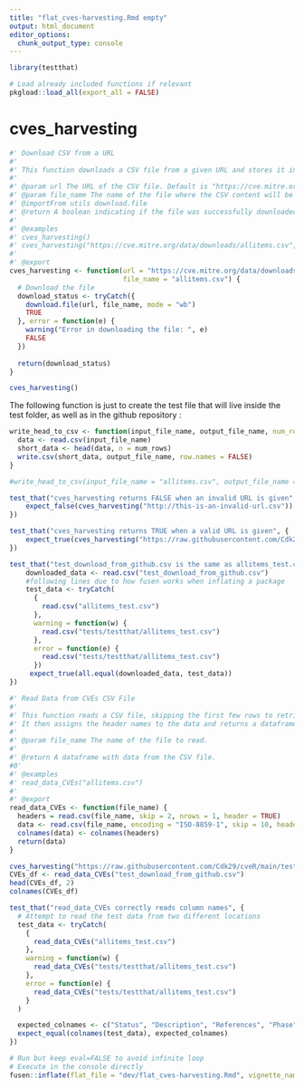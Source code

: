 ```yaml
---
title: "flat_cves-harvesting.Rmd empty"
output: html_document
editor_options: 
  chunk_output_type: console
---
```


```r
library(testthat)
```

```r
# Load already included functions if relevant
pkgload::load_all(export_all = FALSE)
```

# cves_harvesting

```r
#' Download CSV from a URL
#'
#' This function downloads a CSV file from a given URL and stores it into a local file.
#' 
#' @param url The URL of the CSV file. Default is "https://cve.mitre.org/data/downloads/allitems.csv".
#' @param file_name The name of the file where the CSV content will be stored. Default is "allitems.csv".
#' @importFrom utils download.file
#' @return A boolean indicating if the file was successfully downloaded.
#' 
#' @examples
#' cves_harvesting()
#' cves_harvesting("https://cve.mitre.org/data/downloads/allitems.csv", "allitems.csv")
#' 
#' @export
cves_harvesting <- function(url = "https://cve.mitre.org/data/downloads/allitems.csv", 
                            file_name = "allitems.csv") {
  # Download the file
  download_status <- tryCatch({
    download.file(url, file_name, mode = "wb")
    TRUE
  }, error = function(e) {
    warning("Error in downloading the file: ", e)
    FALSE
  })
  
  return(download_status)
}

```

```r
cves_harvesting()
```

The following function is just to create the test file that will live inside the test folder, as well as in the github repository :

```r
write_head_to_csv <- function(input_file_name, output_file_name, num_rows = 6) {
  data <- read.csv(input_file_name)
  short_data <- head(data, n = num_rows)
  write.csv(short_data, output_file_name, row.names = FALSE)
}

```

```r
#write_head_to_csv(input_file_name = "allitems.csv", output_file_name = "tests/testthat/allitems_test.csv", num_rows = 60)
```


```r
test_that("cves_harvesting returns FALSE when an invalid URL is given", {
    expect_false(cves_harvesting("http://this-is-an-invalid-url.csv"))
})

test_that("cves_harvesting returns TRUE when a valid URL is given", {
    expect_true(cves_harvesting("https://raw.githubusercontent.com/Cdk29/cveR/main/tests/testthat/allitems_test.csv", "test_download_from_github.csv"))
})

test_that("test_download_from_github.csv is the same as allitems_test.csv", {
    downloaded_data <- read.csv("test_download_from_github.csv")
    #following lines due to how fusen works when inflating a package
    test_data <- tryCatch(
      {
        read.csv("allitems_test.csv")
      },
      warning = function(w) {
        read.csv("tests/testthat/allitems_test.csv")
      },
      error = function(e) {
        read.csv("tests/testthat/allitems_test.csv")
      })
     expect_true(all.equal(downloaded_data, test_data))
})
```



```r
#' Read Data from CVEs CSV File
#'
#' This function reads a CSV file, skipping the first few rows to retrieve the headers and data separately.
#' It then assigns the header names to the data and returns a dataframe.
#'
#' @param file_name The name of the file to read.
#' 
#' @return A dataframe with data from the CSV file.
#0' 
#' @examples
#' read_data_CVEs("allitems.csv")
#'
#' @export
read_data_CVEs <- function(file_name) {
  headers = read.csv(file_name, skip = 2, nrows = 1, header = TRUE)
  data <- read.csv(file_name, encoding = "ISO-8859-1", skip = 10, header = TRUE, stringsAsFactors = FALSE)
  colnames(data) <- colnames(headers)
  return(data)
}
```

```r
cves_harvesting("https://raw.githubusercontent.com/Cdk29/cveR/main/tests/testthat/allitems_test.csv", "test_download_from_github.csv")
CVEs_df <- read_data_CVEs("test_download_from_github.csv")
head(CVEs_df, 2)
colnames(CVEs_df)
```

```r
test_that("read_data_CVEs correctly reads column names", {
  # Attempt to read the test data from two different locations
  test_data <- tryCatch(
    {
      read_data_CVEs("allitems_test.csv")
    },
    warning = function(w) {
      read_data_CVEs("tests/testthat/allitems_test.csv")
    },
    error = function(e) {
      read_data_CVEs("tests/testthat/allitems_test.csv")
    }
  )

  expected_colnames <- c("Status", "Description", "References", "Phase", "Votes", "Comments")
  expect_equal(colnames(test_data), expected_colnames)
})
```


```r
# Run but keep eval=FALSE to avoid infinite loop
# Execute in the console directly
fusen::inflate(flat_file = "dev/flat_cves-harvesting.Rmd", vignette_name = "Cve_harvesting")
```

